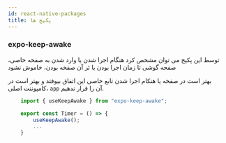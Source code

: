 ```yaml
---
id: react-native-packages
title: پکیج ها
---
```


### expo-keep-awake

توسط این پکیج می توان مشخص کرد هنگام اجرا شدن یا وارد شدن به صفحه خاصی، صفحه گوشی تا زمان اجرا بودن یا ئر آن صفخه بودن، خاموش نشود

بهتر است در صفخه یا هنکام اجرا شدن تابع خاصی این اتفاق بیوفتد و بهتر است در کامپوننت اصلی، `app` آن را قرار ندهیم.

<div dir="ltr">

```jsx
    import { useKeepAwake } from "expo-keep-awake";

    export const Timer = () => {
        useKeepAwake();
        ...
    }
```

</div>
